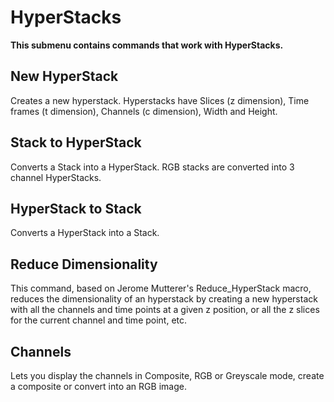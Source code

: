= HyperStacks =

'''This submenu contains commands that work with HyperStacks.'''

== New HyperStack ==

Creates a new hyperstack. Hyperstacks have Slices (z dimension), Time frames (t dimension), Channels (c dimension), Width and Height.

== Stack to HyperStack ==

Converts a Stack into a HyperStack. RGB stacks are converted into 3 channel HyperStacks.


== HyperStack to Stack ==

Converts a HyperStack into a Stack.


== Reduce Dimensionality ==


This command, based on Jerome Mutterer's Reduce_HyperStack macro, reduces the dimensionality of an hyperstack by creating
a new hyperstack with all the channels and time points at a given z position, or all the z slices for the current channel and time point, etc.

== Channels ==

Lets you display the channels in Composite, RGB or Greyscale mode, create a composite or convert into an RGB image.
